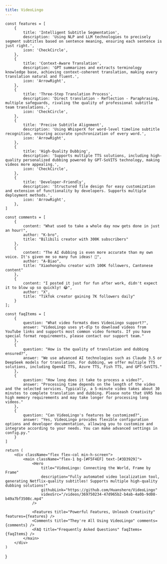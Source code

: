 ```yaml
---
title: VideoLingo
---
```



    const features = [
        {
            title: 'Intelligent Subtitle Segmentation',
            description: 'Using NLP and LLM technologies to precisely segment subtitles based on sentence meaning, ensuring each sentence is just right.',
            icon: 'CheckCircle',
        },
        {
            title: 'Context-Aware Translation',
            description: 'GPT summarizes and extracts terminology knowledge base, achieving context-coherent translation, making every translation natural and fluent.',
            icon: 'ArrowRight',
        },
        {
            title: 'Three-Step Translation Process',
            description: 'Direct translation - Reflection - Paraphrasing, multiple safeguards, rivaling the quality of professional subtitle team translations.',
            icon: 'CheckCircle',
        },
        {
            title: 'Precise Subtitle Alignment',
            description: 'Using WhisperX for word-level timeline subtitle recognition, ensuring accurate synchronization of every word.',
            icon: 'ArrowRight',
        },
        {
            title: 'High-Quality Dubbing',
            description: 'Supports multiple TTS solutions, including high-quality personalized dubbing powered by GPT-SoVITS technology, making videos more appealing.',
            icon: 'CheckCircle',
        },
        {
            title: 'Developer-Friendly',
            description: 'Structured file design for easy customization and extension of functionality by developers. Supports multiple deployment methods.',
            icon: 'ArrowRight',
        },
    ]

    const comments = [
        {
            content: "What used to take a whole day now gets done in just an hour!",
            author: "K-bro",
            title: "Bilibili creator with 300K subscribers"
        },
        {
            content: "The AI dubbing is even more accurate than my own voice. It's given me so many fun ideas! 🤩",
            author: "A-Biao",
            title: "Xiaohongshu creator with 100K followers, Cantonese content"
        },
        {
            content: "I posted it just for fun after work, didn't expect it to blow up so quickly! 😂",
            author: "X",
            title: "TikTok creator gaining 7K followers daily"
        }
    ];

    const faqItems = [
        {
            question: "What video formats does VideoLingo support?",
            answer: "VideoLingo uses yt-dlp to download videos from YouTube links and supports most common video formats. If you have special format requirements, please contact our support team."
        },
        {
            question: "How is the quality of translation and dubbing ensured?",
            answer: "We use advanced AI technologies such as Claude 3.5 or DeepSeek models for translation. For dubbing, we offer multiple TTS solutions, including OpenAI TTS, Azure TTS, Fish TTS, and GPT-SoVITS."
        },
        {
            question: "How long does it take to process a video?",
            answer: "Processing time depends on the length of the video and the selected services. Typically, a 5-minute video takes about 30 minutes to complete translation and dubbing. Please note that UVR5 has high memory requirements and may take longer for processing long videos."
        },
        {
            question: "Can VideoLingo's features be customized?",
            answer: "Yes, VideoLingo provides flexible configuration options and developer documentation, allowing you to customize and integrate according to your needs. You can make advanced settings in config.py."
        }
    ]

    return (
        <div className="flex flex-col min-h-screen">
            <main className="flex-1 bg-[#F5F4EF] text-[#3D3929]">
                <Hero
                    title="VideoLingo: Connecting the World, Frame by Frame"
                    description="Fully automated video localization tool, generating Netflix-quality subtitles! Supports multiple high-quality dubbing solutions!"
                    githubLink="https://github.com/Huanshere/VideoLingo"
                    videoSrc="/videos/369750234-47d965b2-b4ab-4a0b-9d08-b49a7bf3508c.mp4"
                />

                <Features title="Powerful Features, Unleash Creativity" features={features} />
                <Comments title="They're All Using VideoLingo" comments={comments} />
                <FAQ title="Frequently Asked Questions" faqItems={faqItems} />
            </main>
        </div>
    )
}

